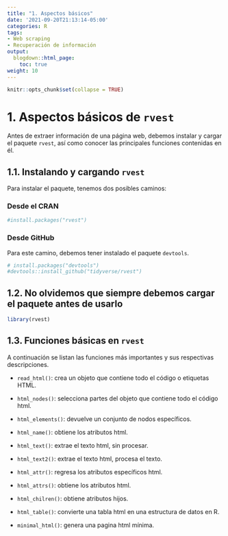 ```yaml
---
title: "1. Aspectos básicos"
date: '2021-09-20T21:13:14-05:00'
categories: R
tags:
- Web scraping
- Recuperación de información
output:
  blogdown::html_page:
    toc: true
weight: 10
---
```

```r
knitr::opts_chunk$set(collapse = TRUE)
```

# 1. Aspectos básicos de `rvest`
Antes de extraer información de una página web, debemos instalar y cargar el paquete `rvest`, así como conocer las principales funciones contenidas en él.

## 1.1. Instalando y cargando `rvest`

Para instalar el paquete, tenemos dos posibles caminos:

### Desde el CRAN

```r
#install.packages("rvest")
```

### Desde GitHub

Para este camino, debemos tener instalado el paquete `devtools`.

```r
# install.packages("devtools")
#devtools::install_github("tidyverse/rvest")
```


## 1.2. No olvidemos que siempre debemos cargar el paquete antes de usarlo

```r
library(rvest)
```


## 1.3. Funciones básicas en `rvest`

A continuación se listan las funciones más importantes y sus respectivas descripciones. 

* `read_html()`:  crea un objeto que contiene todo el código o etiquetas HTML.

* `html_nodes()`: selecciona partes del objeto que contiene todo el código html. 

* `html_elements()`: devuelve un conjunto de nodos específicos.

* `html_name()`: obtiene los atributos html.

* `html_text()`: extrae el texto html, sin procesar.

* `html_text2()`: extrae el texto html, procesa el texto.

* `html_attr()`: regresa los atributos específicos html.

* `html_attrs()`: obtiene los atributos html.

* `html_chilren()`: obtiene atributos hijos.

* `html_table()`: convierte una tabla html en una estructura de datos en R.

* `minimal_html()`: genera una pagina html mínima.


